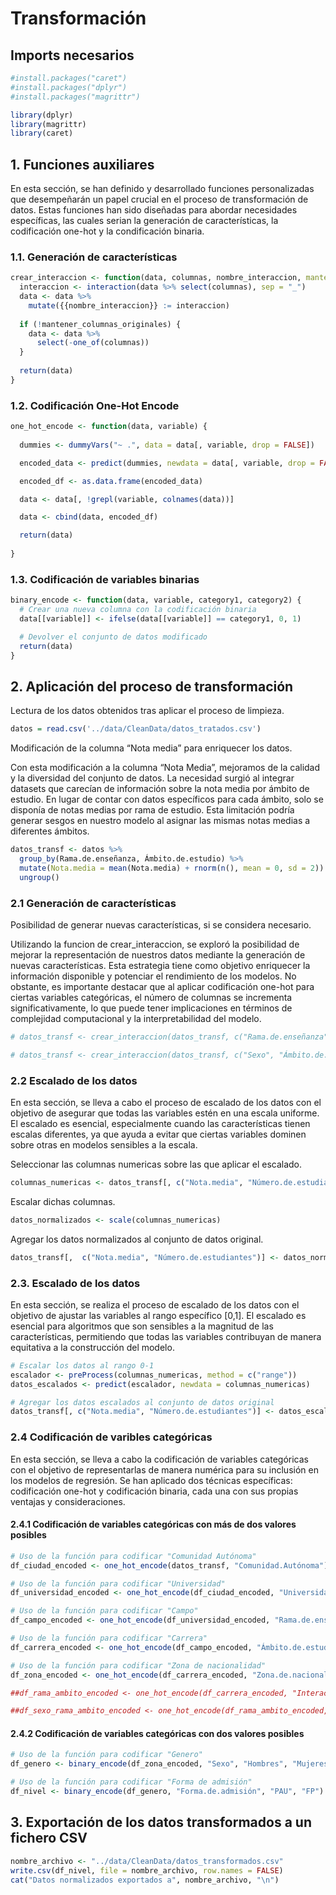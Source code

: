 # Transformación

## Imports necesarios

```r
#install.packages("caret")
#install.packages("dplyr")
#install.packages("magrittr")
```

```r
library(dplyr)
library(magrittr)
library(caret)
```

## 1. Funciones auxiliares

En esta sección, se han definido y desarrollado funciones personalizadas que desempeñarán un papel crucial en el proceso de transformación de datos. Estas funciones han sido diseñadas para abordar necesidades específicas, las cuales serian la generación de características, la codificación one-hot y la condificación binaria.

### 1.1. Generación de características

```r
crear_interaccion <- function(data, columnas, nombre_interaccion, mantener_columnas_originales = FALSE) {
  interaccion <- interaction(data %>% select(columnas), sep = "_")
  data <- data %>%
    mutate({{nombre_interaccion}} := interaccion)
  
  if (!mantener_columnas_originales) {
    data <- data %>%
      select(-one_of(columnas))
  }
  
  return(data)
}
```

### 1.2. Codificación One-Hot Encode

```r

one_hot_encode <- function(data, variable) {
  
  dummies <- dummyVars("~ .", data = data[, variable, drop = FALSE])

  encoded_data <- predict(dummies, newdata = data[, variable, drop = FALSE])

  encoded_df <- as.data.frame(encoded_data)

  data <- data[, !grepl(variable, colnames(data))]

  data <- cbind(data, encoded_df)

  return(data)
  
}
```

### 1.3. Codificación de variables binarias

```r

binary_encode <- function(data, variable, category1, category2) {
  # Crear una nueva columna con la codificación binaria
  data[[variable]] <- ifelse(data[[variable]] == category1, 0, 1)

  # Devolver el conjunto de datos modificado
  return(data)
}
```

## 2. Aplicación del proceso de transformación

Lectura de los datos obtenidos tras aplicar el proceso de limpieza.

```r
datos = read.csv('../data/CleanData/datos_tratados.csv')
```

Modificación de la columna "Nota media" para enriquecer los datos.

Con esta modificación a la columna "Nota Media", mejoramos de la calidad y la diversidad del conjunto de datos. La necesidad surgió al integrar datasets que carecían de información sobre la nota media por ámbito de estudio. En lugar de contar con datos específicos para cada ámbito, solo se disponía de notas medias por rama de estudio. Esta limitación podría generar sesgos en nuestro modelo al asignar las mismas notas medias a diferentes ámbitos.

```r
datos_transf <- datos %>%
  group_by(Rama.de.enseñanza, Ámbito.de.estudio) %>%
  mutate(Nota.media = mean(Nota.media) + rnorm(n(), mean = 0, sd = 2)) %>%
  ungroup()
```

### 2.1 Generación de características

Posibilidad de generar nuevas características, si se considera necesario.

Utilizando la funcion de crear_interaccion, se exploró la posibilidad de mejorar la representación de nuestros datos mediante la generación de nuevas características. Esta estrategia tiene como objetivo enriquecer la información disponible y potenciar el rendimiento de los modelos. No obstante, es importante destacar que al aplicar codificación one-hot para ciertas variables categóricas, el número de columnas se incrementa significativamente, lo que puede tener implicaciones en términos de complejidad computacional y la interpretabilidad del modelo.

```r
# datos_transf <- crear_interaccion(datos_transf, c("Rama.de.enseñanza", "Ámbito.de.estudio"), Interaccion_Rama_Ambito, TRUE)

# datos_transf <- crear_interaccion(datos_transf, c("Sexo", "Ámbito.de.estudio","Rama.de.enseñanza"), Interaccion_Sexo_Rama_Ambito, TRUE)
```

### 2.2 Escalado de los datos

En esta sección, se lleva a cabo el proceso de escalado de los datos con el objetivo de asegurar que todas las variables estén en una escala uniforme. El escalado es esencial, especialmente cuando las características tienen escalas diferentes, ya que ayuda a evitar que ciertas variables dominen sobre otras en modelos sensibles a la escala.

Seleccionar las columnas numericas sobre las que aplicar el escalado.

```r

columnas_numericas <- datos_transf[, c("Nota.media", "Número.de.estudiantes")]
```

Escalar dichas columnas.

```r

datos_normalizados <- scale(columnas_numericas)
```

Agregar los datos normalizados al conjunto de datos original.

```r

datos_transf[,  c("Nota.media", "Número.de.estudiantes")] <- datos_normalizados
```

### 2.3. Escalado de los datos

En esta sección, se realiza el proceso de escalado de los datos con el objetivo de ajustar las variables al rango específico [0,1]. El escalado es esencial para algoritmos que son sensibles a la magnitud de las características, permitiendo que todas las variables contribuyan de manera equitativa a la construcción del modelo.

```r
# Escalar los datos al rango 0-1
escalador <- preProcess(columnas_numericas, method = c("range"))
datos_escalados <- predict(escalador, newdata = columnas_numericas)

# Agregar los datos escalados al conjunto de datos original
datos_transf[, c("Nota.media", "Número.de.estudiantes")] <- datos_escalados
```

### 2.4 Codificación de varibles categóricas

En esta sección, se lleva a cabo la codificación de variables categóricas con el objetivo de representarlas de manera numérica para su inclusión en los modelos de regresión. Se han aplicado dos técnicas específicas: codificación one-hot y codificación binaria, cada una con sus propias ventajas y consideraciones.

#### 2.4.1 Codificación de variables categóricas con más de dos valores posibles

```r

# Uso de la función para codificar "Comunidad Autónoma"
df_ciudad_encoded <- one_hot_encode(datos_transf, "Comunidad.Autónoma")
```

```r
# Uso de la función para codificar "Universidad"
df_universidad_encoded <- one_hot_encode(df_ciudad_encoded, "Universidad")
```

```r

# Uso de la función para codificar "Campo"
df_campo_encoded <- one_hot_encode(df_universidad_encoded, "Rama.de.enseñanza")
```

```r
# Uso de la función para codificar "Carrera"
df_carrera_encoded <- one_hot_encode(df_campo_encoded, "Ámbito.de.estudio")
```

```r
# Uso de la función para codificar "Zona de nacionalidad"
df_zona_encoded <- one_hot_encode(df_carrera_encoded, "Zona.de.nacionalidad")
```

```r
##df_rama_ambito_encoded <- one_hot_encode(df_carrera_encoded, "Interaccion_Rama_Ambito")
```

```r
##df_sexo_rama_ambito_encoded <- one_hot_encode(df_rama_ambito_encoded, "Interaccion_Sexo_Rama_Ambito")
```

#### 2.4.2 Codificación de variables categóricas con dos valores posibles

```r
# Uso de la función para codificar "Genero"
df_genero <- binary_encode(df_zona_encoded, "Sexo", "Hombres", "Mujeres")
```

```r

# Uso de la función para codificar "Forma de admisión"
df_nivel <- binary_encode(df_genero, "Forma.de.admisión", "PAU", "FP")
```

## 3. Exportación de los datos transformados a un fichero CSV

```r

nombre_archivo <- "../data/CleanData/datos_transformados.csv"
write.csv(df_nivel, file = nombre_archivo, row.names = FALSE)
cat("Datos normalizados exportados a", nombre_archivo, "\n")

```
